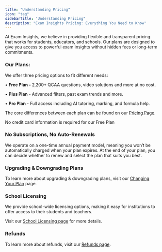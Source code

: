 ```yaml
---
title: "Understanding Pricing"
icon: "tag"
sidebarTitle: "Understanding Pricing"
description: "Exam Insights Pricing: Everything You Need to Know"
---
```


At Exam Insights, we believe in providing flexible and transparent pricing that works for students, educators, and schools. Our plans are designed to give you access to powerful exam insights without hidden fees or long-term commitments.

### Our Plans:

We offer three pricing options to fit different needs:

• **Free Plan -** 2,200+ QCAA questions, video solutions and more at no cost.

• **Plus Plan** - Advanced filters, past exam trends and more.

• **Pro Plan** - Full access including AI tutoring, marking, and formula help.

The core differences between each plan can be found on our [Pricing Page](/pricing/).

<Check>
  No credit card information is required for our Free Plan
</Check>

### No Subscriptions, No Auto-Renewals

We operate on a one-time annual payment model, meaning you won’t be automatically charged when your plan expires. At the end of your plan, you can decide whether to renew and select the plan that suits you best.

### Upgrading & Downgrading Plans

To learn more about upgrading & downgrading plans, visit our [Changing Your Plan](https://help.exam-insights.com/troubleshooting/plan_change) page.

### School Licensing

We provide school-wide licensing options, making it easy for institutions to offer access to their students and teachers.

Visit our [School Licensing page](https://help.exam-insights.com/pricing/school_pricing_guide) for more details.

### Refunds

To learn more about refunds, visit our [Refunds page](https://help.exam-insights.com/troubleshooting/refunds).